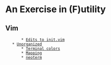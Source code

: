 = An Exercise in (F)utility =

== Vim ==

        * [[Edits to init.vim]]
	* [[Unorganized]]
		* [[Terminal colors]]
        * [[Mapping]]
        * [[neoterm]]
